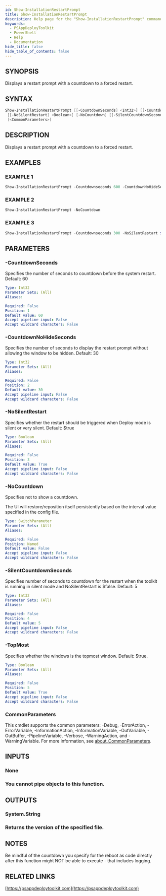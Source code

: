 ```yaml
---
id: Show-InstallationRestartPrompt
title: Show-InstallationRestartPrompt
description: Help page for the "Show-InstallationRestartPrompt" command
keywords:
  - PSAppDeployToolkit
  - PowerShell
  - Help
  - Documentation
hide_title: false
hide_table_of_contents: false
---
```


## SYNOPSIS

Displays a restart prompt with a countdown to a forced restart.

## SYNTAX

```powershell
Show-InstallationRestartPrompt [[-CountdownSeconds] <Int32>] [[-CountdownNoHideSeconds] <Int32>]
 [[-NoSilentRestart] <Boolean>] [-NoCountdown] [[-SilentCountdownSeconds] <Int32>] [[-TopMost] <Boolean>]
 [<CommonParameters>]
```

## DESCRIPTION

Displays a restart prompt with a countdown to a forced restart.

## EXAMPLES

### EXAMPLE 1

```powershell
Show-InstallationRestartPrompt -Countdownseconds 600 -CountdownNoHideSeconds 60
```

### EXAMPLE 2

```powershell
Show-InstallationRestartPrompt -NoCountdown
```

### EXAMPLE 3

```powershell
Show-InstallationRestartPrompt -Countdownseconds 300 -NoSilentRestart $false -SilentCountdownSeconds 10
```

## PARAMETERS

### -CountdownSeconds

Specifies the number of seconds to countdown before the system restart.
Default: 60

```yaml
Type: Int32
Parameter Sets: (All)
Aliases:

Required: False
Position: 1
Default value: 60
Accept pipeline input: False
Accept wildcard characters: False
```

### -CountdownNoHideSeconds

Specifies the number of seconds to display the restart prompt without allowing the window to be hidden.
Default: 30

```yaml
Type: Int32
Parameter Sets: (All)
Aliases:

Required: False
Position: 2
Default value: 30
Accept pipeline input: False
Accept wildcard characters: False
```

### -NoSilentRestart

Specifies whether the restart should be triggered when Deploy mode is silent or very silent.
Default: $true

```yaml
Type: Boolean
Parameter Sets: (All)
Aliases:

Required: False
Position: 3
Default value: True
Accept pipeline input: False
Accept wildcard characters: False
```

### -NoCountdown

Specifies not to show a countdown.

The UI will restore/reposition itself persistently based on the interval value specified in the config file.

```yaml
Type: SwitchParameter
Parameter Sets: (All)
Aliases:

Required: False
Position: Named
Default value: False
Accept pipeline input: False
Accept wildcard characters: False
```

### -SilentCountdownSeconds

Specifies number of seconds to countdown for the restart when the toolkit is running in silent mode and NoSilentRestart is $false.
Default: 5

```yaml
Type: Int32
Parameter Sets: (All)
Aliases:

Required: False
Position: 4
Default value: 5
Accept pipeline input: False
Accept wildcard characters: False
```

### -TopMost

Specifies whether the windows is the topmost window.
Default: $true.

```yaml
Type: Boolean
Parameter Sets: (All)
Aliases:

Required: False
Position: 5
Default value: True
Accept pipeline input: False
Accept wildcard characters: False
```

### CommonParameters

This cmdlet supports the common parameters: -Debug, -ErrorAction, -ErrorVariable, -InformationAction, -InformationVariable, -OutVariable, -OutBuffer, -PipelineVariable, -Verbose, -WarningAction, and -WarningVariable. For more information, see [about_CommonParameters](http://go.microsoft.com/fwlink/?LinkID=113216).

## INPUTS

### None

### You cannot pipe objects to this function.

## OUTPUTS

### System.String

### Returns the version of the specified file.

## NOTES

Be mindful of the countdown you specify for the reboot as code directly after this function might NOT be able to execute - that includes logging.

## RELATED LINKS

[https://psappdeploytoolkit.com](https://psappdeploytoolkit.com)
